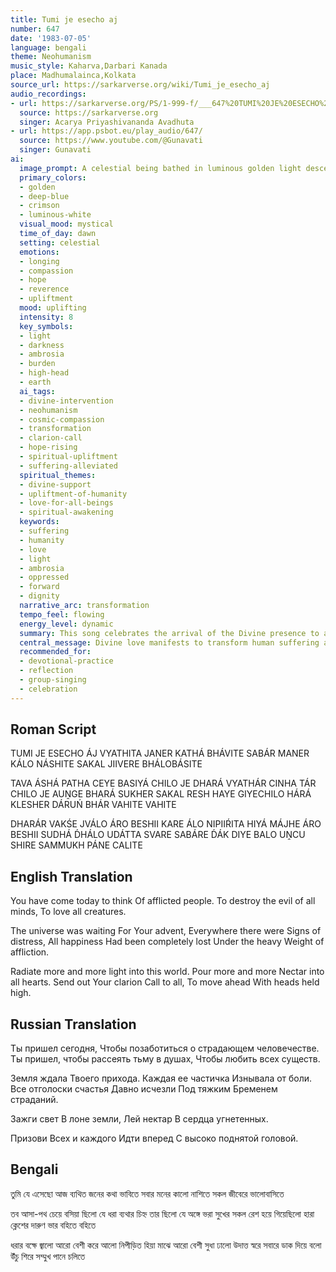 ```yaml
---
title: Tumi je esecho aj
number: 647
date: '1983-07-05'
language: bengali
theme: Neohumanism
music_style: Kaharva,Darbari Kanada
place: Madhumalainca,Kolkata
source_url: https://sarkarverse.org/wiki/Tumi_je_esecho_aj
audio_recordings:
- url: https://sarkarverse.org/PS/1-999-f/___647%20TUMI%20JE%20ESECHO%20A%27J.mp3
  source: https://sarkarverse.org
  singer: Acarya Priyashivananda Avadhuta
- url: https://app.psbot.eu/play_audio/647/
  source: https://www.youtube.com/@Gunavati
  singer: Gunavati
ai:
  image_prompt: A celestial being bathed in luminous golden light descends upon a shadowed, fractured Earth scarred by deep indigo and gray tones, symbolizing the world's waiting and suffering. This divine presence unleashes a powerful cascade of ethereal white ambrosia and vibrant crimson light, dissolving the surrounding darkness and igniting sparks of hope in the oppressed human figures rising in the foreground. The composition should dynamically merge mystical light against earthly darkness, emphasizing the clarion call for humanity to march onward with heads held high.
  primary_colors:
  - golden
  - deep-blue
  - crimson
  - luminous-white
  visual_mood: mystical
  time_of_day: dawn
  setting: celestial
  emotions:
  - longing
  - compassion
  - hope
  - reverence
  - upliftment
  mood: uplifting
  intensity: 8
  key_symbols:
  - light
  - darkness
  - ambrosia
  - burden
  - high-head
  - earth
  ai_tags:
  - divine-intervention
  - neohumanism
  - cosmic-compassion
  - transformation
  - clarion-call
  - hope-rising
  - spiritual-upliftment
  - suffering-alleviated
  spiritual_themes:
  - divine-support
  - upliftment-of-humanity
  - love-for-all-beings
  - spiritual-awakening
  keywords:
  - suffering
  - humanity
  - love
  - light
  - ambrosia
  - oppressed
  - forward
  - dignity
  narrative_arc: transformation
  tempo_feel: flowing
  energy_level: dynamic
  summary: This song celebrates the arrival of the Divine presence to alleviate the profound suffering and torment plaguing the waiting world. The lyrics detail how this presence removes the mental darkness, confers universal love, ignites hope in the hearts of the oppressed, and pours ambrosia into their weary souls. The ultimate message is a powerful command for all beings to shed their burdens and march forward with renewed courage and dignity.
  central_message: Divine love manifests to transform human suffering and ignorance, calling all beings to rise above their oppression and advance with unwavering spirit.
  recommended_for:
  - devotional-practice
  - reflection
  - group-singing
  - celebration
---
```


## Roman Script

TUMI JE ESECHO ÁJ
VYATHITA JANER KATHÁ BHÁVITE
SABÁR MANER KÁLO NÁSHITE
SAKAL JIIVERE BHÁLOBÁSITE

TAVA ÁSHÁ PATHA CEYE
BASIYÁ CHILO JE DHARÁ
VYATHÁR CINHA TÁR
CHILO JE AUṊGE BHARÁ
SUKHER SAKAL RESH
HAYE GIYECHILO HÁRÁ
KLESHER DÁRUŃ BHÁR
VAHITE VAHITE

DHARÁR VAKŚE JVÁLO
ÁRO BESHII KARE ÁLO
NIPIIŔITA HIYÁ MÁJHE
ÁRO BESHII SUDHÁ D́HÁLO
UDÁTTA SVARE
SABÁRE D́ÁK DIYE BALO
UṊCU SHIRE
SAMMUKH PÁNE CALITE

## English Translation

You have come today to think
Of afflicted people.
To destroy the evil of all minds,
To love all creatures.

The universe was waiting
For Your advent,
Everywhere there were
Signs of distress,
All happiness
Had been completely lost
Under the heavy
Weight of affliction.

Radiate more and more
light into this world.
Pour more and more
Nectar into all hearts.
Send out Your clarion
Call to all,
To move ahead
With heads held high.

## Russian Translation

Ты пришел сегодня,
Чтобы позаботиться о страдающем человечестве.
Ты пришел, чтобы рассеять тьму в душах,
Чтобы любить всех существ.

Земля ждала
Твоего прихода.
Каждая ее частичка
Изнывала от боли.
Все отголоски счастья
Давно исчезли
Под тяжким
Бременем страданий.

Зажги свет
В лоне земли,
Лей нектар
В сердца угнетенных.

Призови
Всех и каждого
Идти вперед
С высоко поднятой головой.

## Bengali

তুমি যে এসেছো আজ
ব্যথিত জনের কথা ভাবিতে
সবার মনের কালো নাশিতে
সকল জীবেরে ভালোবাসিতে

তব আসা-পথ চেয়ে বসিয়া ছিলো যে ধরা
ব্যথার চিহ্ন তার ছিলো যে অঙ্গে ভরা
সুখের সকল রেশ হয়ে গিয়েছিলো হারা
ক্লেশের দারুণ ভার বহিতে বহিতে

ধরার বক্ষে জ্বালো আরো বেশী করে আলো
নিপীড়িত হিয়া মাঝে আরো বেশী সুধা ঢালো
উদাত্ত স্বরে সবারে ডাক দিয়ে বলো
উঁচু শিরে সম্মুখ পানে চলিতে
